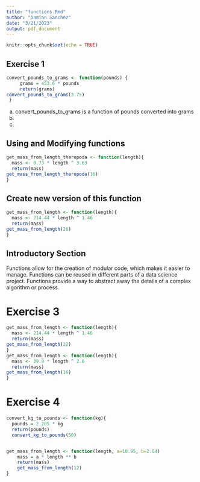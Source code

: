 ```yaml
---
title: "functions.Rmd"
author: "Damian Sanchez"
date: "3/21/2023"
output: pdf_document
---
```


```r
knitr::opts_chunk$set(echo = TRUE)
```


## Exercise 1
```r
convert_pounds_to_grams <- function(pounds) {
     grams = 453.6 * pounds
     return(grams)
convert_pounds_to_grams(3.75)
 }
```
a) convert_pounds_to_grams is a function of pounds converted into grams 
b)
c)

## Using and Modifying functions
```r
get_mass_from_length_theropoda <- function(length){
  mass <- 0.73 * length ^ 3.63
  return(mass)
get_mass_from_length_theropoda(16)  
}
```

## Create new version of this function
```r
get_mass_from_length <- function(length){
  mass <- 214.44 * length ^ 1.46
  return(mass)
get_mass_from_length(26)
}

```

## Introductory Section 
Functions allow for the creation of modular code, which makes it easier to manage. Functions can be reused in different parts of a data science project. Functions provide a way to abstract away the details of a complex algorithm or process.


# Exercise 3
```r
get_mass_from_length <- function(length){
  mass <- 214.44 * length ^ 1.46
  return(mass)
get_mass_from_length(22)
}
get_mass_from_length <- function(length){
  mass <- 39.9 * length ^ 2.6
  return(mass)
get_mass_from_length(16)
}
```

#  Exercise 4
```r
convert_kg_to_pounds <- function(kg){
  pounds = 2.205 * kg
  return(pounds)
  convert_kg_to_pounds(50)


get_mass_from_length <- function(length, a=10.95, b=2.64)
    mass = a * length ** b
    return(mass)
    get_mass_from_length(12)
}
```



